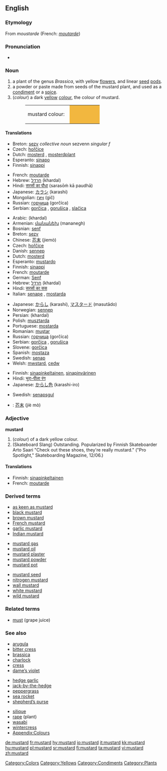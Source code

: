 {{wikipedia|dab=mustard}}
==English==

===Etymology===
From {{OF.}} ''moustarde'' (French: ''[[moutarde]]'')

===Pronunciation===
*{{audio|en-us-mustard.ogg|Audio (US)}}

===Noun===
{{en-noun}}

# <!--NPlant-->a plant of the genus ''Brassica'', with yellow [[flower]]s, and linear [[seed]] [[pod]]s.
# <!--NCondiment-->a powder or paste made from seeds of the mustard plant, and used as a [[condiment]] or a [[spice]].
# <!--NColour-->(''colour'') a dark [[yellow]] [[color|colour]], the colour of mustard.
#:<table><tr><td>mustard colour: &nbsp;</td><td bgcolor="#F2B73F" width="80">&nbsp; </td></tr></table>

====Translations====
{{trans-top|plant}}
*Breton: [[sezv]] ''collective noun'' sezvenn ''singular f''
*Czech: [[hořčice]] {{f}}
*Dutch: [[mosterd]] {{m}}, [[mosterdplant]] {{m}}
*Esperanto: [[sinapo]]
*Finnish: [[sinappi]]
{{trans-mid}}
*French: [[moutarde]] {{f}}
*Hebrew: [[חרדל]] (khardal) {{m}}
*Hindi: [[सरसों का पौधा]] (sarasōṁ kā paudhā) {{f}}
*Japanese: [[カラシ]] (karashi)
*Mongolian: [[гич]] (gič)
*Russian: [[горчица]] (gorčíca) {{f}}
*Serbian: [[gorčica]] {{f}}, [[gorušica]] {{f}}, [[slačica]] {{f}}
{{trans-bottom}}

{{trans-top|condiment}}
*Arabic: {{ARchar|[[خردل]]}} (khardal) {{m}}
*Armenian: [[մանանեխ]] (mananegh)
*Bosnian: [[senf#Bosnian|senf]] {{m}}
*Breton: [[sezv]] {{m}}
*Chinese: [[芥末]] (jiemò)
*Czech: [[hořčice]] {{f}}
*Danish: [[sennep]] {{g|Danish}}
*Dutch: [[mosterd]] {{m}}
*Esperanto: [[mustardo]]
*Finnish: [[sinappi]]
*French: [[moutarde]] {{f}}
*German: [[Senf]] {{m}}
*Hebrew: [[חרדל]] (khardal) {{m}}
*Hindi: [[सरसों का सस]] {{m}}
*Italian: [[senape]] {{f}}, [[mostarda]] {{f}}
{{trans-mid}}
*Japanese: [[からし]] (karashi), [[マスタード]] (masutādo)
*Norwegian: [[sennep]] {{italbrac|Bokmål}}
*Persian: {{FAchar|[[خردل]]}} (khardal)
*Polish: [[musztarda]] {{f}}
*Portuguese: [[mostarda]] {{f}}
*Romanian: [[muştar]] {{n}}
*Russian: [[горчица]] (gorčíca) {{f}}
*Serbian: [[gorčica]] {{f}}, [[gorušica]] {{f}}
*Slovene: [[gorčica]] {{f}}
*Spanish: [[mostaza]] {{f}}
*Swedish: [[senap]] {{n}}
*Welsh: [[mwstard]], [[cedw]] {{g|Welsh}}
{{trans-bottom}}

{{trans-top|colour}}
*Finnish: [[sinapinkeltainen]], [[sinapinvärinen]]
*Hindi: [[भूरा-पीला रंग]] {{m}}
*Japanese: [[からし色]] (karashi-iro)
{{trans-mid}}
*Swedish: [[senapsgul]]
{{trans-bottom}}

{{checktrans}}
<!--Remove this section once all of the translations below have been moved into the tables above.-->
{{trans-top|translations to be checked}}
*{{ttbc|Chinese}}: [[芥末]] (jiè mò)
{{trans-bottom}}

===Adjective===
'''mustard'''

# <!--AdjColour-->(''colour'') of a dark yellow colour.
#  (Skateboard Slang)  Outstanding.  Popularized by Finnish Skateboarder Arto Saari "Check out these shoes, they're really mustard." ("Pro Spotlight,"  Skateboarding Magazine, 12/06.)

====Translations====
{{trans-top|of the colour of mustard}}
*Finnish: [[sinapinkeltainen]]
*French: [[moutarde]]
{{trans-mid}}
{{trans-bottom}}

===Derived terms===
{{top3}}
*[[as keen as mustard]]
*[[black mustard]]
*[[brown mustard]]
*[[French mustard]]
*[[garlic mustard]]
*[[Indian mustard]]
{{mid3}}
*[[mustard gas]]
*[[mustard oil]]
*[[mustard plaster]]
*[[mustard powder]]
*[[mustard pot]]
{{mid3}}
*[[mustard seed]]
*[[nitrogen mustard]]
*[[wall mustard]]
*[[white mustard]]
*[[wild mustard]]
{{bottom}}

===Related terms===
*[[must]] (grape juice)

===See also===
{{top3}}
*[[arugula]]
*[[bitter cress]]
*[[brassica]]
*[[charlock]]
*[[cress]]
*[[dame’s violet]]
{{mid3}}
*[[hedge garlic]]
*[[jack-by-the-hedge]]
*[[peppergrass]]
*[[sea rocket]]
*[[shepherd’s purse]]
{{mid3}}
*[[silique]]
*[[rape]] (plant)
*[[wasabi]]
*[[wintercress]]
*[[Wiktionary_Appendix:Colours|Appendix:Colours]]
{{bottom}}

[[Category:Colors]]
[[Category:Yellows]]
[[Category:Condiments]]
[[Category:Plants]]

[[de:mustard]]
[[fr:mustard]]
[[hy:mustard]]
[[io:mustard]]
[[it:mustard]]
[[kk:mustard]]
[[hu:mustard]]
[[pl:mustard]]
[[sr:mustard]]
[[fi:mustard]]
[[ta:mustard]]
[[vi:mustard]]
[[zh:mustard]]
